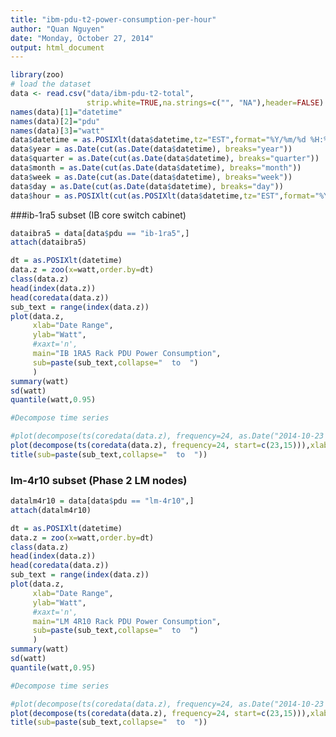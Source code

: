 ```yaml
---
title: "ibm-pdu-t2-power-consumption-per-hour"
author: "Quan Nguyen"
date: "Monday, October 27, 2014"
output: html_document
---
```

```r
library(zoo)
# load the dataset
data <- read.csv("data/ibm-pdu-t2-total", 
                 strip.white=TRUE,na.strings=c("", "NA"),header=FALSE)
names(data)[1]="datetime"
names(data)[2]="pdu"
names(data)[3]="watt"
data$datetime = as.POSIXlt(data$datetime,tz="EST",format="%Y/%m/%d %H:%M:%S")
data$year = as.Date(cut(as.Date(data$datetime), breaks="year"))
data$quarter = as.Date(cut(as.Date(data$datetime), breaks="quarter"))
data$month = as.Date(cut(as.Date(data$datetime), breaks="month"))
data$week = as.Date(cut(as.Date(data$datetime), breaks="week"))
data$day = as.Date(cut(as.Date(data$datetime), breaks="day"))
data$hour = as.POSIXlt(cut(as.POSIXlt(data$datetime,tz="EST",format="%Y-%m-%d %H:%M:%S"), breaks="hour"), format="%Y-%m-%d %H:%M:%S")
```

###ib-1ra5 subset (IB core switch cabinet)

```r
dataibra5 = data[data$pdu == "ib-1ra5",]
attach(dataibra5)

dt = as.POSIXlt(datetime)
data.z = zoo(x=watt,order.by=dt)
class(data.z)
head(index(data.z))
head(coredata(data.z))
sub_text = range(index(data.z))
plot(data.z,
     xlab="Date Range",
     ylab="Watt",
     #xaxt='n',
     main="IB 1RA5 Rack PDU Power Consumption", 
     sub=paste(sub_text,collapse="  to  ")
     )
summary(watt)
sd(watt)
quantile(watt,0.95)

#Decompose time series

#plot(decompose(ts(coredata(data.z), frequency=24, as.Date("2014-10-23 12:30"))),xlab="Day")
plot(decompose(ts(coredata(data.z), frequency=24, start=c(23,15))),xlab="Day")
title(sub=paste(sub_text,collapse="  to  "))
```

### lm-4r10 subset (Phase 2 LM nodes)

```r
datalm4r10 = data[data$pdu == "lm-4r10",]
attach(datalm4r10)

dt = as.POSIXlt(datetime)
data.z = zoo(x=watt,order.by=dt)
class(data.z)
head(index(data.z))
head(coredata(data.z))
sub_text = range(index(data.z))
plot(data.z,
     xlab="Date Range",
     ylab="Watt",
     #xaxt='n',
     main="LM 4R10 Rack PDU Power Consumption", 
     sub=paste(sub_text,collapse="  to  ")
     )
summary(watt)
sd(watt)
quantile(watt,0.95)

#Decompose time series

#plot(decompose(ts(coredata(data.z), frequency=24, as.Date("2014-10-23 12:30"))),xlab="Day")
plot(decompose(ts(coredata(data.z), frequency=24, start=c(23,15))),xlab="Day")
title(sub=paste(sub_text,collapse="  to  "))
```